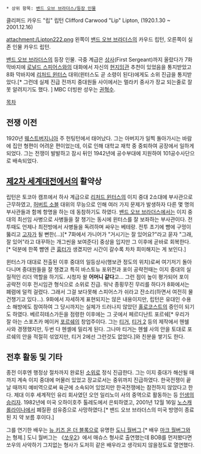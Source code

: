  * 상위 항목: [[밴드 오브 브라더스/등장 인물]]

클리퍼드 카우드 "립" 립턴
Clifford Carwood "Lip" Lipton, (1920.1.30 ~ 2001.12.16)

attachment:/Lipton222.png
왼쪽이 [[밴드 오브 브라더스]]의 카우드 립턴, 오른쪽이 실존 인물 카우드 립턴.

[[밴드 오브 브라더스]]의 등장 인물. 극중 계급은 [[상사]](First Sergeant)까지 올랐다가 7화 막바지에 [[로널드 스피어스]]와의 대화에서 자신의 [[현지임관]] 추천이 있었음을 통지받았고 8화 막바지에 [[리처드 윈터스]] 대위(윈터스도 곧 소령이 된다)에게도 소위 진급을 통지받았다.[* 그런데 실제 진급 전까지 중대원들 사이에서는 멀라키 중사가 장교 되는줄로 잘못 알려지기도 했다. ] MBC 더빙판 성우는 [[권혁수]].

[[목차]]
== 전쟁 이전 ==
1920년 [[웨스트버지니아]] 주 헌팅턴에서 태어났다. 그는 아버지가 일찍 돌아가시는 바람에 집안 형편이 어려운 편이었는데, 이로 인해 대학교 재학 중 중퇴하여 공장에서 일하게 되었다. 그는 전쟁이 발발하고 잠시 뒤인 1942년에 공수부대에 지원하여 101공수사단으로 배속되었다.
== [[제2차 세계대전]]에서의 활약상 ==
립턴은 토코아 캠프에서 하사 계급으로 [[리처드 윈터스]]의 이지 중대 2소대에 부사관으로 근무하였고, [[허버트 소블]] 대위의 무능으로 인해 여러 가지 문제가 발생하자 다른 몇 명의 부사관들과 함께 항명을 하는 데 동참하기도 하였다. [[밴드 오브 브라더스]]에서는 이지 중대의 최선임 사병으로 사병들을 잘 챙기는 동시에 윈터스를 잘 보좌하는 부사관이다. 전투때도 언제나 최전방에서 사병들을 독려하며 싸우는 베테랑. 전투 초기에 뺨에 구멍이 뚫리고 [[고자]]가 될 뻔한(...)[* 7화에서 가니어가 "거시기는 잘 있어요?"라고 묻자 "그래, 잘 있어"라고 대꾸하는 개그씬을 보여준다] 중상을 입지만 그 이후에 곧바로 회복한다.[* 덕분에 한쪽 뺨엔 큰 [[흉터]]가 생겼지만 시간이 갈수록 차차 희미해지는 게 보인다.] 

윈터스가 대대로 전출된 이후 중대의 일등상사(행보관 정도의 위치)로써 여기저기 돌아다니며 중대원들을 잘 챙겼고 특히 바스토뉴 포위전과 포이 공략전때는 이지 중대의 실질적인 리더 역할을 하기도. 시청자 왈 '''어머니 같다'''고... 그런 점이 높이 평가되어 포이 공략전 이후 전시임관 형식으로 소위로 진급. 워낙 종횡무진 무리를 하다가 8화에서는 폐렴에 덜컥 걸렸다. 그래서 그걸 보다못해 스피어스가 쉬라고 잔소리(하면서 여전히 물건챙기고 있다...). 9화에서 자세하게 표현되지는 않은 내용이지만, 립턴은 유대인 수용소 해방에도 참여하여 그 당시까지는 실체가 드러나지 않았던 [[홀로코스트]]의 증인이 되기도 하였다. 베르히테스가든을 점령한 이후에는 그 곳에서 페르디난트 포르쉐[* 우리가 잘 아는 스포츠카 메이커 [[포르쉐]]의 창업주이다. 그는 [[티거]], [[티거 2]] 등의 제작에서 헨쉘 사와 경쟁했지만, 두번 다 헨셸에 밀리게 된다. 그나마 티거는 헨쉘 사의 안을 토대로 포르쉐의 안을 적절히 섞었지만, 티거 2에선 그런것도 없었다.]와 친분을 쌓기도 한다.
== 전후 활동 및 기타 ==
종전 이후엔 행정상 절차까지 완료된 [[소위]]로 정식 진급한다. 그는 이지 중대가 해산될 때까지 계속 이지 중대에 머물러 있었고 장교로서는 중위까지 진급하였다. 한국전쟁이 끝날 때까지 예비역으로써 육군에 소속되어 있었지만 한국전쟁에는 참전하지 않았다고 한다. 제대 이후 세계적인 유리 회사였던 오언 일리노이 사의 중역으로 활동하는 등 [[인생의 승리자]]. 1982년에 미국 오하이호주 톨레도에서 은퇴하였고, 2001년 12월 16일 [[노스캐롤라이나]]에서 폐질환 섬유증으로 사망하였다.[* 밴드 오브 브라더스의 미국 방영이 종료된 지 약 보름 후이다.]

그를 연기한 배우는 [[뉴 키즈 온 더 블록]]으로 유명한 [[도니 월버그]].[* 배우 [[마크 월버그]]와는 형제.] 도니 월버그는 《[[쏘우2]]》에서 매슈스 형사로 출연했는데 BOB를 먼저봤다면 쏘우의 사악하기 그지없는 형사가 도저히 같은 배우라고 생각되지 않을정도로 열연했다. 
